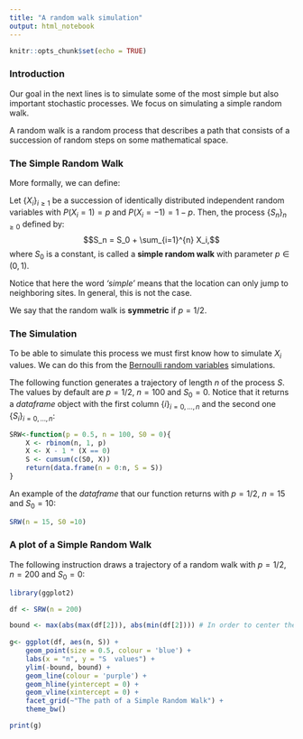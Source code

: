 ```yaml
---
title: "A random walk simulation"
output: html_notebook
---
```


```r
knitr::opts_chunk$set(echo = TRUE)
```

### Introduction

Our goal in the next lines is to simulate some of the most simple but also important stochastic processes. We focus on simulating a simple random walk.

A random walk is a random process that describes a path that consists of a succession of random steps on some mathematical space.

### The Simple Random Walk

More formally, we can define:

Let $\{X_i\}_{i \ge 1}$ be a succession of identically distributed independent random variables with $P(X_i = 1) = p$ and $P(X_i = -1) = 1-p$. Then, the process $\{S_n\}_{n \ge 0}$ defined by:
$$S_n = S_0 + \sum_{i=1}^{n} X_i,$$
where $S_0$ is a constant, is called a **simple random walk** with parameter $p \in (0,1)$.

Notice that here the word *'simple'* means that the location can only jump to neighboring sites. In general, this is not the case.

We say that the random walk is **symmetric** if $p = 1/2$.

### The Simulation

To be able to simulate this process we must first know how to simulate $X_i$ values. We can do this from the [Bernoulli random variables](https://en.wikipedia.org/wiki/Bernoulli_distribution) simulations.

The following function generates a trajectory of length $n$ of the process $S$.
The values by default are $p = 1/2$,  $n = 100$ and $S_0 = 0$. Notice that it returns a *dataframe* object with the first column $\{i\}_{i=0,\dots,n}$ and the second one $\{S_i\}_{i=0,\dots,n}$:


```r
SRW<-function(p = 0.5, n = 100, S0 = 0){
    X <- rbinom(n, 1, p)
    X <- X - 1 * (X == 0)
    S <- cumsum(c(S0, X))
    return(data.frame(n = 0:n, S = S))
}
```


An example of the *dataframe* that our function returns with $p = 1/2$, $n = 15$ and $S_0 = 10$:


```r
SRW(n = 15, S0 =10)
```


### A plot of a Simple Random Walk


The following instruction draws a trajectory of a random walk with $p = 1/2$, $n = 200$ and $S_0 = 0$:


```r
library(ggplot2)

df <- SRW(n = 200)

bound <- max(abs(max(df[2])), abs(min(df[2]))) # In order to center the drawing
    
g<- ggplot(df, aes(n, S)) +
    geom_point(size = 0.5, colour = 'blue') +
    labs(x = "n", y = "S  values") +
    ylim(-bound, bound) +
    geom_line(colour = 'purple') +
    geom_hline(yintercept = 0) +
    geom_vline(xintercept = 0) +
    facet_grid(~"The path of a Simple Random Walk") +
    theme_bw()

print(g)

```
